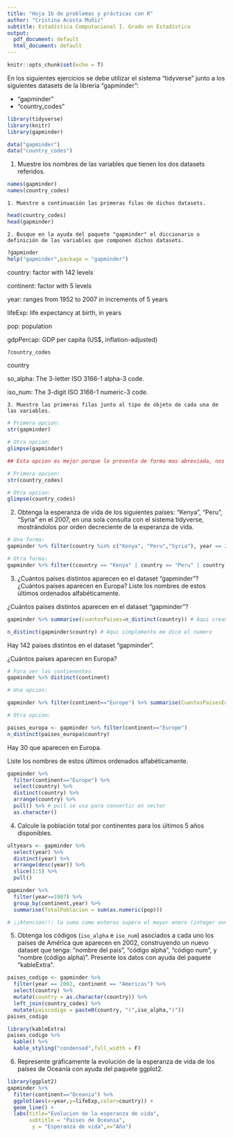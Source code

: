 ```yaml
---
title: "Hoja 1b de problemas y prácticas con R"
author: "Cristina Acosta Muñiz"
subtitle: Estadística Computacional I. Grado en Estadística
output:
  pdf_document: default
  html_document: default
---
```


```r
knitr::opts_chunk$set(echo = T)
```

En los siguientes ejercicios se debe utilizar el sistema "tidyverse" junto a los siguientes datasets de la librería "gapminder":

- "gapminder"
- "country_codes"

```r
library(tidyverse)
library(knitr)
library(gapminder)

data("gapminder")
data("country_codes")
```


1. Muestre los nombres de las variables que tienen los dos datasets referidos. 

```r
names(gapminder)
names(country_codes)
```


    1. Muestre a continuación las primeras filas de dichos datasets.
    
```r
head(country_codes)
head(gapminder)
```

    2. Busque en la ayuda del paquete "gapminder" el diccionario o definición de las variables que componen dichos datasets.
    
```r
?gapminder
help("gapminder",package = "gapminder")
```

country: factor with 142 levels

continent: factor with 5 levels

year: ranges from 1952 to 2007 in increments of 5 years

lifeExp: life expectancy at birth, in years

pop: population

gdpPercap: GDP per capita (US$, inflation-adjusted)

```r
?country_codes
```

country

so_alpha: The 3-letter ISO 3166-1 alpha-3 code.

iso_num: The 3-digit ISO 3166-1 numeric-3 code.

    3. Muestre las primeras filas junto al tipo de objeto de cada una de las variables.
    
```r
# Primera opcion:
str(gapminder)

# Otra opcion:
glimpse(gapminder)

## Esta opcion es mejor porque lo presenta de forma mas abreviada, nos dice cuantas observaciones hay, cuantas variables hay, el tipo que son y los primeros datos.

# Primera opcion:
str(country_codes)

# Otra opcion:
glimpse(country_codes)
```


2. Obtenga la esperanza de vida de los siguientes países: "Kenya", "Peru", "Syria" en el 2007, en una sola consulta con el sistema tidyverse, mostrándolos por orden decreciente de la esperanza de vida.

```r

# Una forma:
gapminder %>% filter(country %in% c("Kenya", "Peru","Syria"), year == 2007) %>% arrange(desc(lifeExp)) %>% select(country,year,lifeExp)

# Otra forma:
gapminder %>% filter((country == "Kenya" | country == "Peru" | country == "Syria"), year == 2007) %>% arrange(desc(lifeExp)) %>% select(country,lifeExp)
```


3. ¿Cuántos países distintos aparecen en el dataset "gapminder"? ¿Cuántos países aparecen en Europa? Liste los nombres de estos últimos ordenados alfabéticamente.

¿Cuántos países distintos aparecen en el dataset "gapminder"?

```r
gapminder %>% summarise(cuantosPaises=n_distinct(country)) # Aqui creamos una nueva variable

n_distinct(gapminder$country) # Aqui simplemente me dice el numero
```

Hay 142 paises distintos en el dataset "gapminder".

¿Cuántos países aparecen en Europa?

```r
# Para ver los contienentes
gapminder %>% distinct(continent)

# Una opcion:

gapminder %>% filter(continent=="Europe") %>% summarise(CuantosPaisesEuropa = n_distinct(country))

# Otra opcion:

paises_europa <- gapminder %>% filter(continent=="Europe")
n_distinct(paises_europa$country)
```

Hay 30 que aparecen en Europa.

Liste los nombres de estos últimos ordenados alfabéticamente.

```r
gapminder %>% 
  filter(continent=="Europe") %>% 
  select(country) %>% 
  distinct(country) %>% 
  arrange(country) %>% 
  pull() %>% # pull se usa para convertir en vector
  as.character()
```


4. Calcule la población total por continentes para los últimos 5 años disponibles.

```r
ultyears <- gapminder %>% 
  select(year) %>% 
  distinct(year) %>% 
  arrange(desc(year)) %>% 
  slice(1:5) %>% 
  pull()

gapminder %>% 
  filter(year>=1987) %>% 
  group_by(continent,year) %>% 
  summarise(TotalPoblacion = sum(as.numeric(pop)))

# ¡¡Atencion!!: la suma como enteros supera el mayor enero (integer overflow)

```


5. Obtenga los códigos (`iso_alpha` e `iso_num`) asociados a cada uno los países de América que aparecen en 2002, construyendo un nuevo dataset que tenga: "nombre del país", "código alpha", "código num", y "nombre (código alpha)". Presente los datos con ayuda del paquete "kableExtra".

```r
paises_codigo <- gapminder %>% 
  filter(year == 2002, continent == "Americas") %>% 
  select(country) %>% 
  mutate(country = as.character(country)) %>% 
  left_join(country_codes) %>% 
  mutate(paiscodigo = paste0(country, "(",iso_alpha,")"))
paises_codigo
```

```r
library(kableExtra)
paises_codigo %>% 
  kable() %>% 
  kable_styling("condensed",full_width = F)
```


6. Represente gráficamente la evolución de la esperanza de vida de los países de Oceanía con ayuda del paquete ggplot2.


```r
library(ggplot2)
gapminder %>% 
  filter(continent=="Oceania") %>% 
  ggplot(aes(x=year,y=lifeExp,color=country)) + 
  geom_line() + 
  labs(title="Evolucion de la esperanza de vida",
       subtitle = "Paises de Oceania",
        y = "Esperanza de vida",x="Año")
```


